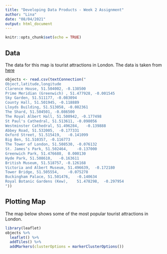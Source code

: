 ```yaml
---
title: "Developing Data Products - Week 2 Assignment"
author: "Lina"
date: "08/04/2021"
output: html_document
---
```

```r
knitr::opts_chunk$set(echo = TRUE)
```
## Data
The data for this map is tourist attractions in London. The data is taken from [here](https://www.latlong.net/place/the-london-eye-uk-2843.html)

```r
objects <- read.csv(textConnection("
Object,latitude,longitude
Clarence House, 51.504002, -0.138500
Prime Meridian (Greenwich) , 51.477928, -0.001545
Sky Garden, 51.511177, -0.083094
County Hall, 51.501945, -0.118889
Lloyds Building, 51.513058, -0.082361
The Shard, 51.504501, -0.086500
The Royal Albert Hall, 51.500942, -0.177498
St Paul's Cathedral, 51.513611,	-0.098056
Westminster Cathedral, 51.496284,	-0.139888
Abbey Road, 51.532005,	-0.177331
Oxford Street, 51.515419,	-0.141099
Big Ben, 51.510357,	-0.116773
The Tower of London, 51.508530,	-0.076132
St. James’s Park, 51.502464,	-0.137000
Greenwich Park, 51.476688,	0.000130
Hyde Park, 51.508610,	-0.163611
British Museum, 51.518757, -0.126168
Victoria and Albert Museum, 51.496639,	-0.172180
Tower Bridge, 51.505554,	-0.075278
Buckingham Palace, 51.501476,	-0.140634
Royal Botanic Gardens (Kew),	51.478298,	-0.297954
"))
```
 
## Plotting Map

The map below shows some of the most popular tourist attractions in London.

```r
library(leaflet)
objects %>%
  leaflet() %>%
  addTiles() %>%
  addMarkers(clusterOptions = markerClusterOptions())
```